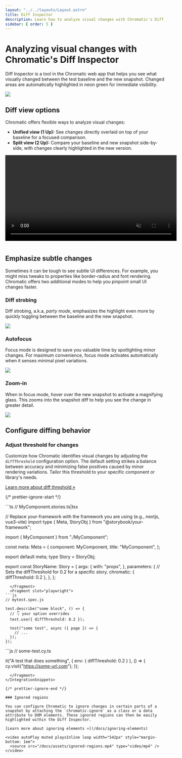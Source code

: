 ```yaml
---
layout: "../../layouts/Layout.astro"
title: Diff Inspector
description: Learn how to analyze visual changes with Chromatic's Diff Inspector
sidebar: { order: 5 }
---
```



# Analyzing visual changes with Chromatic's Diff Inspector

Diff Inspector is a tool in the Chromatic web app that helps you see what visually changed between the test baseline and the new snapshot. Changed areas are automatically highlighted in neon green for immediate visibility.

![](../../images/diff-inspector.png)

## Diff view options

Chromatic offers flexible ways to analyze visual changes:

- **Unified view (1 Up):** See changes directly overlaid on top of your baseline for a focused comparison.
- **Split view (2 Up):** Compare your baseline and new snapshot side-by-side, with changes clearly highlighted in the new version.

<video autoPlay muted playsInline loop width="542px" style="margin-bottom: 1em">
  <source src="/docs/assets/1up-2up.mp4" type="video/mp4" />
</video>

## Emphasize subtle changes

Sometimes it can be tough to see subtle UI differences. For example, you might miss tweaks to properties like border-radius and font rendering. Chromatic offers two additional modes to help you pinpoint small UI changes faster.

### Diff strobing

Diff strobing, a.k.a, _party mode_, emphasizes the highlight even more by quickly toggling between the baseline and the new snapshot.

![](https://chromaticblog.ghost.io/content/images/downloaded_images/Diff-Detector-2-0/1-CrOUFtW8-sndKXSKSS0eug.gif)

### Autofocus

Focus mode is designed to save you valuable time by spotlighting minor changes. For maximum convenience, focus mode activates automatically when it senses minimal pixel variations.

![](https://chromaticblog.ghost.io/content/images/2020/10/autofocus-toggle.gif)

### Zoom-in

When in focus mode, hover over the new snapshot to activate a magnifying glass. This zooms into the snapshot diff to help you see the change in greater detail.

![](https://chromaticblog.ghost.io/content/images/2020/10/autofocus-magnify.gif)

## Configure diffing behavior

### Adjust threshold for changes

Customize how Chromatic identifies visual changes by adjusting the `diffThreshold` configuration option. The default setting strikes a balance between accuracy and minimizing false positives caused by minor rendering variations. Tailor this threshold to your specific component or library's needs.

[Learn more about diff threshold »](/docs/threshold)

{/* prettier-ignore-start */}

<IntegrationSnippets>
  <Fragment slot="storybook">
```ts
// MyComponent.stories.ts|tsx

// Replace your-framework with the framework you are using (e.g., nextjs, vue3-vite)
import type { Meta, StoryObj } from "@storybook/your-framework";

import { MyComponent } from "./MyComponent";

const meta: Meta<typeof MyComponent> = {
  component: MyComponent,
  title: "MyComponent",
};

export default meta;
type Story = StoryObj<typeof MyComponent>;

export const StoryName: Story = {
  args: {
    with: "props",
  },
  parameters: {
    // Sets the diffThreshold for 0.2 for a specific story.
    chromatic: { diffThreshold: 0.2 },
  },
};
```
  </Fragment>
  <Fragment slot="playwright">
```js
// mytest.spec.js

test.describe("some block", () => {
  // 👇 your option overrides
  test.use({ diffThreshold: 0.2 });

  test("some test", async ({ page }) => {
    // ...
  });
});
```
  </Fragment>
  <Fragment slot="cypress">
```js
// some-test.cy.ts

it("A test that does something", {
  env: { diffThreshold: 0.2 }
}, () => {
  cy.visit("https://some-url.com");
});
```
  </Fragment>
</IntegrationSnippets>

{/* prettier-ignore-end */}

### Ignored regions

You can configure Chromatic to ignore changes in certain parts of a snapshot by attaching the `chromatic-ignore` as a class or a data attribute to DOM elements. These ignored regions can then be easily highlighted within the Diff Inspector.

[Learn more about ignoring elements »](/docs/ignoring-elements)

<video autoPlay muted playsInline loop width="542px" style="margin-bottom: 1em">
  <source src="/docs/assets/ignored-regions.mp4" type="video/mp4" />
</video>
